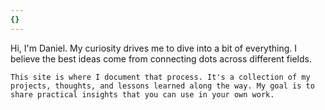 ```yaml
---
{}
---
```

<div class="md:grid md:grid-cols-2 items-start gap-8 md:items-center">
  <div class="overflow-hidden rounded-xl shadow-lg aspect-[4/5] md:aspect-[3/4]">
    <CldImage src="https://res.cloudinary.com/dellp9a4z/image/upload/v1755260288/daniel_adrian_color_frzcnl.webp" alt="A portrait of Daniel Adrian" width={1108} height={1751} sizes="(max-width: 768px) 100vw, 50vw" class="w-full h-full object-cover object-top" />
  </div>

  <div class="prose prose-lg dark:prose-invert max-w-none text-black dark:text-neutral-100">
    Hi, I'm Daniel. My curiosity drives me to dive into a bit of everything. I believe the best ideas come from connecting dots across different fields.

    This site is where I document that process. It's a collection of my projects, thoughts, and lessons learned along the way. My goal is to share practical insights that you can use in your own work.
  </div>
</div>
